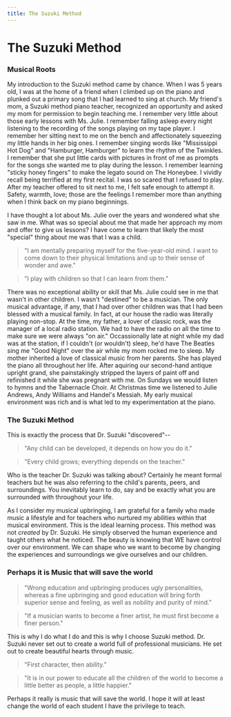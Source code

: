 ```yaml
---
title: The Suzuki Method
---
```


# The Suzuki Method

### Musical Roots

My introduction to the Suzuki method came by chance. When I was 5 years old, I was at the home of a friend when I climbed up on the piano and plunked out a primary song that I had learned to sing at church. My friend's mom, a Suzuki method piano teacher, recognized an opportunity and asked my mom for permission to begin teaching me. I remember very little about those early lessons with Ms. Julie. I remember falling asleep every night listening to the recording of the songs playing on my tape player. I remember her sitting next to me on the bench and affectionately squeezing my little hands in her big ones. I remember singing words like "Mississippi Hot Dog" and "Hamburger, Hamburger" to learn the rhythm of the Twinkles. I remember that she put little cards with pictures in front of me as prompts for the songs she wanted me to play during the lesson. I remember learning "sticky honey fingers" to make the legato sound on The Honeybee. I vividly recall being terrified at my first recital. I was so scared that I refused to play. After my teacher offered to sit next to me, I felt safe enough to attempt it. Safety, warmth, love; those are the feelings I remember more than anything when I think back on my piano beginnings.

I have thought a lot about Ms. Julie over the years and wondered what she saw in me. What was so special about me that made her approach my mom and offer to give us lessons? I have come to learn that likely the most "special" thing about me was that I was a child.

> "I am mentally preparing myself for the five-year-old mind. I want to come down to their physical limitations and up to their sense of wonder and awe."

> "I play with children so that I can learn from them."

There was no exceptional ability or skill that Ms. Julie could see in me that wasn't in other children. I wasn't "destined" to be a musician. The only musical advantage, if any, that I had over other children was that I had been blessed with a musical family. In fact, at our house the radio was literally playing non-stop. At the time, my father, a lover of classic rock, was the manager of a local radio station. We had to have the radio on all the time to make sure we were always "on air." Occassionally late at night while my dad was at the station, if I couldn't (or wouldn't) sleep, he'd have The Beatles sing me "Good Night" over the air while my mom rocked me to sleep. My mother inherited a love of classical music from her parents. She has played the piano all throughout her life. After aquiring our second-hand antique upright grand, she painstakingly stripped the layers of paint off and refinished it while she was pregnant with me. On Sundays we would listen to hymns and the Tabernacle Choir. At Christmas time we listened to Julie Andrews, Andy Williams and Handel's Messiah. My early musical environment was rich and is what led to my experimentation at the piano.

### The Suzuki Method

This is exactly the process that Dr. Suzuki "discovered"--

> "Any child can be developed, it depends on how you do it."

> "Every child grows; everything depends on the teacher."

Who is the teacher Dr. Suzuki was talking about? Certainly he meant formal teachers but he was also referring to the child's parents, peers, and surroundings. You inevitably learn to do, say and be exactly what you are surrounded with throughout your life.

As I consider my musical upbringing, I am grateful for a family who made music a lifestyle and for teachers who nurtured my abilities within that musical environment. This is the ideal learning process. This method was not _created_ by Dr. Suzuki. He simply observed the human experience and taught others what he noticed. The beauty is knowing that WE have control over our environment. We can shape who we want to become by changing the experiences and surroundings we give ourselves and our children.

### Perhaps it is Music that will save the world

> "Wrong education and upbringing produces ugly personalities, whereas a fine upbringing and good education will bring forth superior sense and feeling, as well as nobility and purity of mind."

> "If a musician wants to become a finer artist, he must first become a finer person."

This is why I do what I do and this is why I choose Suzuki method. Dr. Suzuki never set out to create a world full of professional musicians. He set out to create beautiful hearts through music.

> "First character, then ability."

> "It is in our power to educate all the children of the world to become a little better as people, a little happier."

Perhaps it really is music that will save the world. I hope it will at least change the world of each student I have the privilege to teach.
